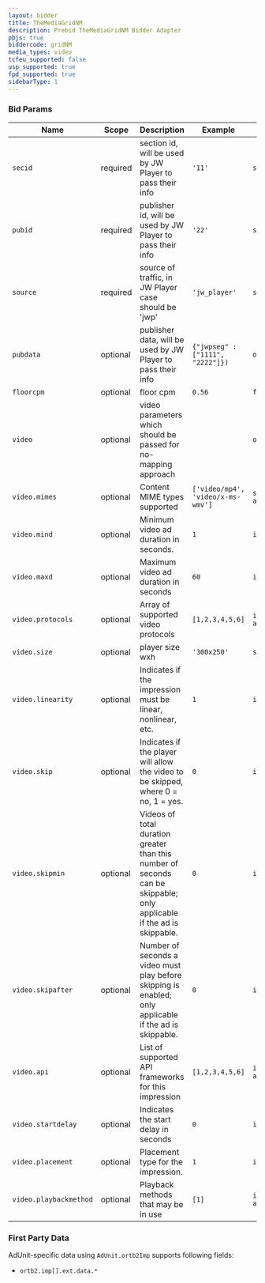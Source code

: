 ```yaml
---
layout: bidder
title: TheMediaGridNM
description: Prebid TheMediaGridNM Bidder Adapter
pbjs: true
biddercode: gridNM
media_types: video
tcfeu_supported: false
usp_supported: true
fpd_supported: true
sidebarType: 1
---
```



### Bid Params


| Name                   | Scope    | Description                                                                                                            | Example                           | Type            |
|------------------------|----------|------------------------------------------------------------------------------------------------------------------------|-----------------------------------|-----------------|
| `secid`                | required | section id, will be used by JW Player to pass their info                                                               | `'11'`                            | `string`        |
| `pubid`                | required | publisher id, will be used by JW Player to pass their info                                                             | `'22'`                            | `string`        |
| `source`               | required | source of traffic, in JW Player case should be 'jwp'                                                                   | `'jw_player'`                     | `string`        |
| `pubdata`              | optional | publisher data, will be used by JW Player to pass their info                                                           | `{"jwpseg" : ["1111", "2222"]})`  | `object`        |
| `floorcpm`             | optional | floor cpm                                                                                                              | `0.56`                            | `float`         |
| `video`                | optional | video parameters which should be passed for no-mapping approach                                                        |                                   | `object`        |
| `video.mimes`             | optional | Content MIME types supported                                                                                             | `['video/mp4', 'video/x-ms-wmv']` | `string array`  |
| `video.mind`              | optional | Minimum video ad duration in seconds.                                                                                  | `1`                               | `integer`       |
| `video.maxd`           | optional | Maximum video ad duration in seconds                                                                                   | `60`                              | `int`           |
| `video.protocols`      | optional | Array of supported video protocols                                                                                     | `[1,2,3,4,5,6]`                   | `integer array` |
| `video.size`           | optional | player size wxh                                                                                                        | `'300x250'`                       | `string`        |
| `video.linearity`      | optional | Indicates if the impression must be linear, nonlinear, etc.                                                            | `1`                               | `int`           |
| `video.skip`           | optional | Indicates if the player will allow the video to be skipped, where 0 = no, 1 = yes.                                     | `0`                               | `int`           |
| `video.skipmin`        | optional | Videos of total duration greater than this number of seconds can be skippable; only applicable if the ad is skippable. | `0`                               | `int`           |
| `video.skipafter`      | optional | Number of seconds a video must play before skipping is enabled; only applicable if the ad is skippable.                | `0`                               | `int`           |
| `video.api`            | optional | List of supported API frameworks for this impression                                                                   | `[1,2,3,4,5,6]`                   | `integer array` |
| `video.startdelay`     | optional | Indicates the start delay in seconds                                                                                   | `0`                               | `int`           |
| `video.placement`      | optional | Placement type for the impression.                                                                                     | `1`                               | `int`           |
| `video.playbackmethod` | optional | Playback methods that may be in use                                                                                    | `[1]`                             | `integer array` |

### First Party Data

AdUnit-specific data using `AdUnit.ortb2Imp` supports following fields:

- `ortb2.imp[].ext.data.*`

